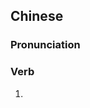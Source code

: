 {{also|戴绿帽}}
==Chinese==
{{zh-forms|s=戴绿帽|type=12}}

===Pronunciation===
{{zh-pron
|m=dài lǜmào,er=y
|c=daai3 luk6 mou6-2
|cat=v
}}

===Verb===
{{zh-verb}}

# {{lb|zh|slang}} {{zh-synonym|戴綠帽子|to be [[cuckold]]ed; to have one's wife or girlfriend cheat on one}}
